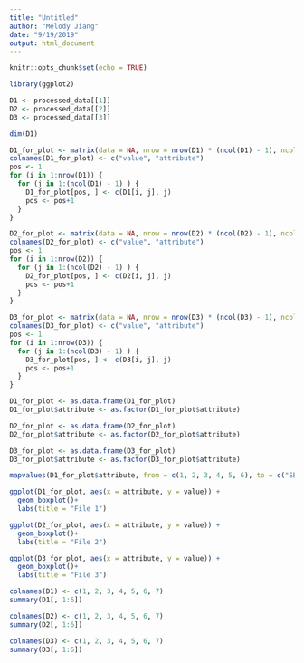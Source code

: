 ```yaml
---
title: "Untitled"
author: "Melody Jiang"
date: "9/19/2019"
output: html_document
---
```


```r
knitr::opts_chunk$set(echo = TRUE)
```

```r
library(ggplot2)
```

```r
D1 <- processed_data[[1]]
D2 <- processed_data[[2]]
D3 <- processed_data[[3]]
```

```r
dim(D1)
```


```r
D1_for_plot <- matrix(data = NA, nrow = nrow(D1) * (ncol(D1) - 1), ncol = 2)
colnames(D1_for_plot) <- c("value", "attribute")
pos <- 1
for (i in 1:nrow(D1)) {
  for (j in 1:(ncol(D1) - 1) ) {
    D1_for_plot[pos, ] <- c(D1[i, j], j)
    pos <- pos+1
  }
}
```
```r
D2_for_plot <- matrix(data = NA, nrow = nrow(D2) * (ncol(D2) - 1), ncol = 2)
colnames(D2_for_plot) <- c("value", "attribute")
pos <- 1
for (i in 1:nrow(D2)) {
  for (j in 1:(ncol(D2) - 1) ) {
    D2_for_plot[pos, ] <- c(D2[i, j], j)
    pos <- pos+1
  }
}
```
```r
D3_for_plot <- matrix(data = NA, nrow = nrow(D3) * (ncol(D3) - 1), ncol = 2)
colnames(D3_for_plot) <- c("value", "attribute")
pos <- 1
for (i in 1:nrow(D3)) {
  for (j in 1:(ncol(D3) - 1) ) {
    D3_for_plot[pos, ] <- c(D3[i, j], j)
    pos <- pos+1
  }
}
```

```r
D1_for_plot <- as.data.frame(D1_for_plot)
D1_for_plot$attribute <- as.factor(D1_for_plot$attribute)
```
```r
D2_for_plot <- as.data.frame(D2_for_plot)
D2_for_plot$attribute <- as.factor(D2_for_plot$attribute)
```
```r
D3_for_plot <- as.data.frame(D3_for_plot)
D3_for_plot$attribute <- as.factor(D3_for_plot$attribute)
```

```r
mapvalues(D1_for_plot$attribute, from = c(1, 2, 3, 4, 5, 6), to = c("SEX", "DOB_DAY", "DOB_MONTH", "DOB_YEAR", "STATE", "REGOFF"))
```

```r
ggplot(D1_for_plot, aes(x = attribute, y = value)) +
  geom_boxplot()+
  labs(title = "File 1")
```

```r
ggplot(D2_for_plot, aes(x = attribute, y = value)) +
  geom_boxplot()+
  labs(title = "File 2")
```

```r
ggplot(D3_for_plot, aes(x = attribute, y = value)) +
  geom_boxplot()+
  labs(title = "File 3")
```

```r
colnames(D1) <- c(1, 2, 3, 4, 5, 6, 7)
summary(D1[, 1:6])
```

```r
colnames(D2) <- c(1, 2, 3, 4, 5, 6, 7)
summary(D2[, 1:6])
```

```r
colnames(D3) <- c(1, 2, 3, 4, 5, 6, 7)
summary(D3[, 1:6])
```